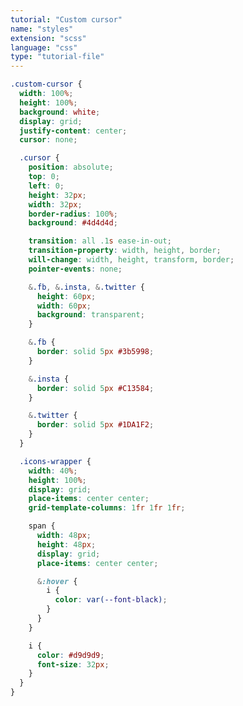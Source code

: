 ```yaml
---
tutorial: "Custom cursor"
name: "styles"
extension: "scss"
language: "css"
type: "tutorial-file"
---
```


```css
.custom-cursor {
  width: 100%;
  height: 100%;
  background: white;
  display: grid;
  justify-content: center;
  cursor: none;

  .cursor {
    position: absolute;
    top: 0;
    left: 0;
    height: 32px;
    width: 32px;
    border-radius: 100%;
    background: #4d4d4d;

    transition: all .1s ease-in-out;
    transition-property: width, height, border;
    will-change: width, height, transform, border;
    pointer-events: none;

    &.fb, &.insta, &.twitter {
      height: 60px;
      width: 60px;
      background: transparent;
    }

    &.fb {
      border: solid 5px #3b5998;
    }

    &.insta {
      border: solid 5px #C13584;
    }

    &.twitter {
      border: solid 5px #1DA1F2;
    }
  }

  .icons-wrapper {
    width: 40%;
    height: 100%;
    display: grid;
    place-items: center center;
    grid-template-columns: 1fr 1fr 1fr;

    span {
      width: 48px;
      height: 48px;
      display: grid;
      place-items: center center;

      &:hover {
        i {
          color: var(--font-black);
        }
      }
    }

    i {
      color: #d9d9d9;
      font-size: 32px;
    }
  }
}
```